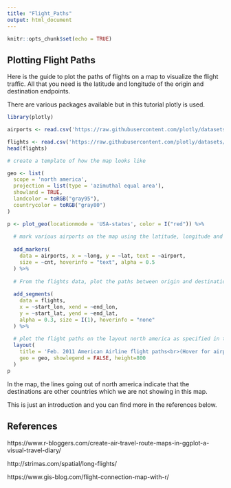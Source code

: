 ```yaml
---
title: "Flight_Paths"
output: html_document
---
```


```r
knitr::opts_chunk$set(echo = TRUE)
```

## Plotting Flight Paths

Here is the guide to plot the paths of flights on a map to visualize the flight traffic. All that you need is the latitude and longitude of the origin and destination endpoints.

There are various packages available but in this tutorial plotly is used.

```r
library(plotly)

airports <- read.csv('https://raw.githubusercontent.com/plotly/datasets/master/2011_february_us_airport_traffic.csv')

flights <- read.csv('https://raw.githubusercontent.com/plotly/datasets/master/2011_february_aa_flight_paths.csv')
head(flights)

# create a template of how the map looks like

geo <- list(
  scope = 'north america',
  projection = list(type = 'azimuthal equal area'),
  showland = TRUE,
  landcolor = toRGB("gray95"),
  countrycolor = toRGB("gray80")
)

p <- plot_geo(locationmode = 'USA-states', color = I("red")) %>%
  
  # mark various airports on the map using the latitude, longitude and airport names found in airports dataset
  
  add_markers(
    data = airports, x = ~long, y = ~lat, text = ~airport,
    size = ~cnt, hoverinfo = "text", alpha = 0.5
  ) %>%
  
  # From the flights data, plot the paths between origin and destination using their latitudes and longitudes
  
  add_segments(
    data = flights,
    x = ~start_lon, xend = ~end_lon,
    y = ~start_lat, yend = ~end_lat,
    alpha = 0.3, size = I(1), hoverinfo = "none"
  ) %>%
  
  # plot the flight paths on the layout north america as specified in the object geo
  layout(
    title = 'Feb. 2011 American Airline flight paths<br>(Hover for airport names)',
    geo = geo, showlegend = FALSE, height=800
  )
p
```



In the map, the lines going out of north america indicate that the destinations are other countries which we are not showing in this map.

This is just an introduction and you can find more in the references below.

## References

https://www.r-bloggers.com/create-air-travel-route-maps-in-ggplot-a-visual-travel-diary/

http://strimas.com/spatial/long-flights/

https://www.gis-blog.com/flight-connection-map-with-r/